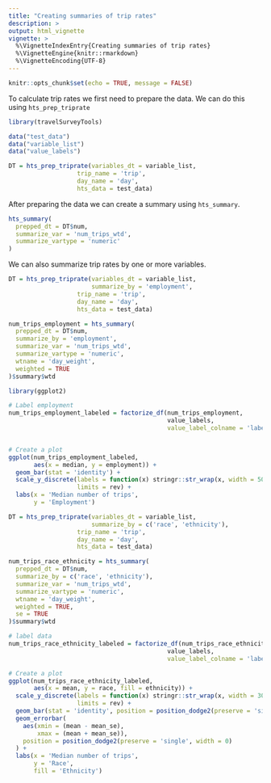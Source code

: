 ```yaml
---
title: "Creating summaries of trip rates"
description: >
output: html_vignette
vignette: >
  %\VignetteIndexEntry{Creating summaries of trip rates}
  %\VignetteEngine{knitr::rmarkdown}
  %\VignetteEncoding{UTF-8}
---
```


```r
knitr::opts_chunk$set(echo = TRUE, message = FALSE)

```

To calculate trip rates we first need to prepare the data. We can do this using `hts_prep_triprate`

```r

library(travelSurveyTools)

data("test_data")
data("variable_list")
data("value_labels")

DT = hts_prep_triprate(variables_dt = variable_list,
                   trip_name = 'trip',
                   day_name = 'day',
                   hts_data = test_data)

```


After preparing the data we can create a summary using `hts_summary`.

```r

hts_summary(
  prepped_dt = DT$num,
  summarize_var = 'num_trips_wtd',
  summarize_vartype = 'numeric'
)


```

We can also summarize trip rates by one or more variables. 

```r

DT = hts_prep_triprate(variables_dt = variable_list,
                       summarize_by = 'employment',
                   trip_name = 'trip',
                   day_name = 'day',
                   hts_data = test_data)

num_trips_employment = hts_summary(
  prepped_dt = DT$num,
  summarize_by = 'employment',
  summarize_var = 'num_trips_wtd',
  summarize_vartype = 'numeric',
  wtname = 'day_weight',
  weighted = TRUE
)$summary$wtd

library(ggplot2)

# Label employment
num_trips_employment_labeled = factorize_df(num_trips_employment,
                                            value_labels,
                                            value_label_colname = 'label')


# Create a plot
ggplot(num_trips_employment_labeled, 
       aes(x = median, y = employment)) + 
  geom_bar(stat = 'identity') +
  scale_y_discrete(labels = function(x) stringr::str_wrap(x, width = 50),
                   limits = rev) + 
  labs(x = 'Median number of trips',
       y = 'Employment')

```


```r

DT = hts_prep_triprate(variables_dt = variable_list,
                       summarize_by = c('race', 'ethnicity'),
                   trip_name = 'trip',
                   day_name = 'day',
                   hts_data = test_data)

num_trips_race_ethnicity = hts_summary(
  prepped_dt = DT$num,
  summarize_by = c('race', 'ethnicity'),
  summarize_var = 'num_trips_wtd',
  summarize_vartype = 'numeric',
  wtname = 'day_weight',
  weighted = TRUE,
  se = TRUE
)$summary$wtd

# label data
num_trips_race_ethnicity_labeled = factorize_df(num_trips_race_ethnicity,
                                            value_labels,
                                            value_label_colname = 'label')

# Create a plot
ggplot(num_trips_race_ethnicity_labeled, 
       aes(x = mean, y = race, fill = ethnicity)) +
  scale_y_discrete(labels = function(x) stringr::str_wrap(x, width = 30),
                   limits = rev) + 
  geom_bar(stat = 'identity', position = position_dodge2(preserve = 'single', width = 0)) + 
  geom_errorbar(
    aes(xmin = (mean - mean_se), 
        xmax = (mean + mean_se)),
    position = position_dodge2(preserve = 'single', width = 0)
  ) +
  labs(x = 'Median number of trips',
       y = 'Race',
       fill = 'Ethnicity') 



```

